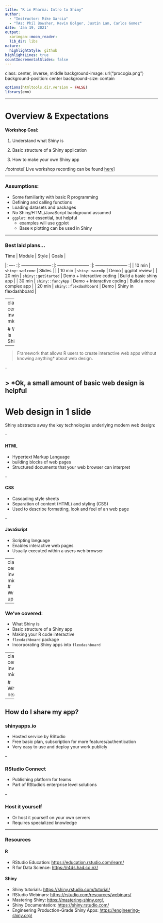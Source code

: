 ```yaml
---
title: "R in Pharma: Intro to Shiny"
author: 
  - "Instructor: Mike Garcia"
  - "TAs: Phil Bowsher, Kevin Bolger, Justin Lam, Carlos Gomez"
date: 'Jan 19, 2021'
output:
  xaringan::moon_reader:
  lib_dir: libs
nature:
  highlightStyle: github
highlightLines: true
countIncrementalSlides: false
---
```

class: center, inverse, middle
background-image: url("procogia.png")
background-position: center
background-size: contain

```r
options(htmltools.dir.version = FALSE)
library(emo)
```
---

# Overview & Expectations
  
#### Workshop Goal: 
  
1. Understand what Shiny is

2. Basic structure of a Shiny application

3. How to make your own Shiny app 

.footnote[
Live workshop recording can be found [here](https://www.youtube.com/watch?v=eoeLn8SyDW8)
]

---
  
### Assumptions: 
  
- Some familiarity with basic R programming
- Defining and calling functions
- Loading datasets and packages
- No Shiny/HTML/JavaScript background assumed
- `ggplot`: not essential, but helpful
  - examples will use ggplot
  - Base `R` plotting can be used in Shiny

---
  
### Best laid plans...
  
| Time   | Module                   |   Style                  |   Goals                   | 
|: ---- :|: --------------------- :|: ----------------------- :|: ----------------------- :|
| 10 min | `shiny::welcome`        | Slides                    |                           | 
| 10 min | `shiny::warmUp`         | Demo                      | ggplot review             |
| 20 min | `shiny::getStarted`     | Demo + Interactive coding | Build a basic shiny app   | 
| 30 min | `shiny::fancyApp`       | Demo + Interactive coding | Build a more complex app  | 
| 20 min | `shiny::flexdashboard`  | Demo                      | Shiny in flexdashboard    | 
  
  
---
class: center, inverse, middle

# What is Shiny?

--

> Framework that allows R users to create interactive web apps without knowing anything* about web design. 

--

> *Ok, a small amount of basic web design is helpful
---
# Web design in 1 slide

Shiny abstracts away the key technologies underlying modern web design:

--

#### HTML

- Hypertext Markup Language
- building blocks of web pages
- Structured documents that your web browser can interpret

--

#### CSS

- Cascading style sheets
- Separation of content (HTML) and styling (CSS)
- Used to describe formatting, look and feel of an web page

--

#### JavaScript

- Scripting language 
- Enables interactive web pages
- Usually executed within a users web browser


---
class: center, inverse, middle
# Wrap-up

---

### We've covered:

- What Shiny is
- Basic structure of a Shiny app
- Making your R code interactive
- `flexdashboard` package
- Incorporating Shiny apps into `flexdashboard`


---
class: center, inverse, middle

# What's next?


---

## How do I share my app?

### shinyapps.io

- Hosted service by RStudio
- Free basic plan, subscription for more features/authentication
- Very easy to use and deploy your work publicly 

--

### RStudio Connect

- Publishing platform for teams
- Part of RStudio's enterprise level solutions

--

### Host it yourself

- Or host it yourself on your own servers
- Requires specialized knowledge

---
### Resources


#### R

- RStudio Education: [https://education.rstudio.com/learn/](https://education.rstudio.com/learn/)
- R for Data Science: [https://r4ds.had.co.nz/](https://r4ds.had.co.nz/)
 
#### Shiny 

- Shiny tutorials: [https://shiny.rstudio.com/tutorial/](https://shiny.rstudio.com/tutorial/)
- RStudio Webinars: [https://rstudio.com/resources/webinars/](https://rstudio.com/resources/webinars/) 
- Mastering Shiny: [https://mastering-shiny.org/](https://mastering-shiny.org/), 
- Shiny Documentation: [https://shiny.rstudio.com/](https://shiny.rstudio.com/)
- Engineering Production-Grade Shiny Apps: [https://engineering-shiny.org/](https://engineering-shiny.org/)
